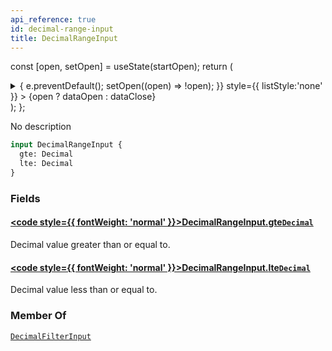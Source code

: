 ```yaml
---
api_reference: true
id: decimal-range-input
title: DecimalRangeInput
---
```






const [open, setOpen] = useState(startOpen);
return (
<details {...(open ? { open: true } : {})} className="details" style={{ border:'none', boxShadow:'none', background:'var(--ifm-background-color)' }}>
<summary
onClick={(e) => {
e.preventDefault();
setOpen((open) => !open);
}}
style={{ listStyle:'none' }} >
{open ? dataOpen : dataClose}
</summary>
{open && children}
</details>
);
};

No description

```graphql
input DecimalRangeInput {
  gte: Decimal
  lte: Decimal
}
```

### Fields

#### [<code style={{ fontWeight: 'normal' }}>DecimalRangeInput.<b>gte</b></code>](#)<Bullet />[`Decimal`](../../../api-reference/miscellaneous/scalars/decimal.mdx) <Badge class="badge badge--secondary" text="scalar"/> <Badge class="badge badge--secondary" text="miscellaneous"/>

Decimal value greater than or equal to.

#### [<code style={{ fontWeight: 'normal' }}>DecimalRangeInput.<b>lte</b></code>](#)<Bullet />[`Decimal`](../../../api-reference/miscellaneous/scalars/decimal.mdx) <Badge class="badge badge--secondary" text="scalar"/> <Badge class="badge badge--secondary" text="miscellaneous"/>

Decimal value less than or equal to.

### Member Of

[`DecimalFilterInput`](../../../api-reference/miscellaneous/inputs/decimal-filter-input.mdx) <Badge class="badge badge--secondary" text="input"/>
